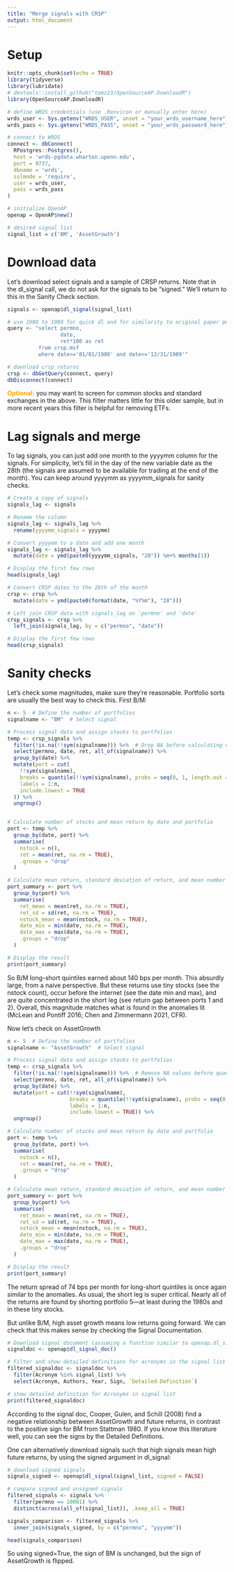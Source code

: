 ```yaml
---
title: "Merge signals with CRSP"
output: html_document
---
```


# Setup

```r
knitr::opts_chunk$set(echo = TRUE)
library(tidyverse)
library(lubridate)
# devtools::install_github("tomz23/OpenSourceAP.DownloadR")
library(OpenSourceAP.DownloadR)

# define WRDS credentials (use .Renviron or manually enter here)
wrds_user <- Sys.getenv("WRDS_USER", unset = "your_wrds_username_here")
wrds_pass <- Sys.getenv("WRDS_PASS", unset = "your_wrds_password_here")

# connect to WRDS
connect <- dbConnect(
  RPostgres::Postgres(),
  host = 'wrds-pgdata.wharton.upenn.edu',
  port = 9737,
  dbname = 'wrds',
  sslmode = 'require',
  user = wrds_user,  
  pass = wrds_pass
)

# initialize OpenAP
openap = OpenAP$new()

# desired signal list
signal_list = c('BM', 'AssetGrowth')
```

# Download data

Let's download select signals and a sample of CRSP returns. Note that in the dl_signal call, we do not ask for the signals to be "signed." We'll return to this in the Sanity Check section.

```r
signals <- openap$dl_signal(signal_list)
```

```r
# use 1980 to 1989 for quick dl and for similarity to original paper periods
query <- "select permno, 
                 date, 
                 ret*100 as ret 
          from crsp.msf
          where date>='01/01/1980' and date<='12/31/1989'"

# download crsp returns
crsp <- dbGetQuery(connect, query)
dbDisconnect(connect)
```

[Optional:]{style="color: orange; font-weight: bold;"} you may want to screen for common stocks and standard exchanges in the above. This filter matters little for this older sample, but in more recent years this filter is helpful for removing ETFs.

# Lag signals and merge

To lag signals, you can just add one month to the yyyymm column for the signals. For simplicity, let's fill in the day of the new variable date as the 28th (the signals are assumed to be available for trading at the end of the month). You can keep around yyyymm as yyyymm_signals for sanity checks.

```r
# Create a copy of signals
signals_lag <- signals 

# Rename the column
signals_lag <- signals_lag %>%
  rename(yyyymm_signals = yyyymm)

# Convert yyyymm to a date and add one month
signals_lag <- signals_lag %>%
  mutate(date = ymd(paste0(yyyymm_signals, "28")) %m+% months(1))

# Display the first few rows
head(signals_lag)
```

```r
# Convert CRSP dates to the 28th of the month
crsp <- crsp %>%
  mutate(date = ymd(paste0(format(date, "%Y%m"), "28")))

# Left join CRSP data with signals_lag on 'permno' and 'date'
crsp_signals <- crsp %>%
  left_join(signals_lag, by = c("permno", "date"))

# Display the first few rows
head(crsp_signals)
```

# Sanity checks

Let's check some magnitudes, make sure they're reasonable. Portfolio sorts are usually the best way to check this. First B/M:

```r
n <- 5  # Define the number of portfolios
signalname <- "BM"  # Select signal

# Process signal data and assign stocks to portfolios
temp <- crsp_signals %>%
  filter(!is.na(!!sym(signalname))) %>%  # Drop NA before calculating quantiles
  select(permno, date, ret, all_of(signalname)) %>%
  group_by(date) %>%
  mutate(port = cut(
    !!sym(signalname), 
    breaks = quantile(!!sym(signalname), probs = seq(0, 1, length.out = n + 1), na.rm = TRUE), 
    labels = 1:n, 
    include.lowest = TRUE
  )) %>%
  ungroup()


# Calculate number of stocks and mean return by date and portfolio
port <- temp %>%
  group_by(date, port) %>%
  summarise(
    nstock = n(),
    ret = mean(ret, na.rm = TRUE),
    .groups = "drop"
  )

# Calculate mean return, standard deviation of return, and mean number of stocks by portfolio
port_summary <- port %>%
  group_by(port) %>%
  summarise(
    ret_mean = mean(ret, na.rm = TRUE),
    ret_sd = sd(ret, na.rm = TRUE),
    nstock_mean = mean(nstock, na.rm = TRUE),
    date_min = min(date, na.rm = TRUE),
    date_max = max(date, na.rm = TRUE),
    .groups = "drop"
  )

# Display the result
print(port_summary)

```

So B/M long-short quintiles earned about 140 bps per month. This absurdly large, from a naive perspective. But these returns use tiny stocks (see the nstock count), occur before the internet (see the date min and max), and are quite concentrated in the short leg (see return gap between ports 1 and 2). Overall, this magnitude matches what is found in the anomalies lit (McLean and Pontiff 2016; Chen and Zimmermann 2021, CFR).

Now let's check on AssetGrowth

```r
n <- 5  # Define the number of portfolios
signalname <- "AssetGrowth"  # Select signal

# Process signal data and assign stocks to portfolios
temp <- crsp_signals %>%
  filter(!is.na(!!sym(signalname))) %>%  # Remove NA values before quantile calculation
  select(permno, date, ret, all_of(signalname)) %>%
  group_by(date) %>%
  mutate(port = cut(!!sym(signalname), 
                    breaks = quantile(!!sym(signalname), probs = seq(0, 1, length.out = n + 1), na.rm = TRUE), 
                    labels = 1:n, 
                    include.lowest = TRUE)) %>%
  ungroup()

# Calculate number of stocks and mean return by date and portfolio
port <- temp %>%
  group_by(date, port) %>%
  summarise(
    nstock = n(),
    ret = mean(ret, na.rm = TRUE),
    .groups = "drop"
  )

# Calculate mean return, standard deviation of return, and mean number of stocks by portfolio
port_summary <- port %>%
  group_by(port) %>%
  summarise(
    ret_mean = mean(ret, na.rm = TRUE),
    ret_sd = sd(ret, na.rm = TRUE),
    nstock_mean = mean(nstock, na.rm = TRUE),
    date_min = min(date, na.rm = TRUE),
    date_max = max(date, na.rm = TRUE),
    .groups = "drop"
  )

# Display the result
print(port_summary)
```

The return spread of 74 bps per month for long-short quintiles is once again similar to the anomalies. As usual, the short leg is super critical. Nearly all of the returns are found by shorting portfolio 5---at least during the 1980s and in these tiny stocks.

But unlike B/M, high asset growth means low returns going forward. We can check that this makes sense by checking the Signal Documentation.

```r
# Download signal document (assuming a function similar to openap.dl_signal_doc exists)
signaldoc <- openap$dl_signal_doc()

# Filter and show detailed definitions for acronyms in the signal list
filtered_signaldoc <- signaldoc %>%
  filter(Acronym %in% signal_list) %>%
  select(Acronym, Authors, Year, Sign, `Detailed.Definition`)

# show detailed definition for Acronyms in signal list
print(filtered_signaldoc)
```

According to the signal doc, Cooper, Gulen, and Schill (2008) find a negative relationship between AssetGrowth and future returns, in contrast to the positive sign for BM from Stattman 1980. If you know this literature well, you can see the signs by the Detailed Definitions.

One can alternatively download signals such that high signals mean high future returns, by using the signed argument in dl_signal:

```r
# download signed signals
signals_signed <- openap$dl_signal(signal_list, signed = FALSE)
```

```r
# compare signed and unsigned signals
filtered_signals <- signals %>%
  filter(permno == 10001) %>%
  distinct(across(all_of(signal_list)), .keep_all = TRUE)

signals_comparison <- filtered_signals %>%
  inner_join(signals_signed, by = c("permno", "yyyymm"))

head(signals_comparison)
```

So using signed=True, the sign of BM is unchanged, but the sign of AssetGrowth is flipped.
